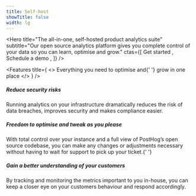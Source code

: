 ```yaml
---
title: Self-host
showTitle: false
width: lg
---
```



<Hero
    title="The all-in-one, self-hosted product analytics suite"
    subtitle="Our open source analytics platform gives you complete control of your data so you can learn, optimise and grow."
    ctas={[
        <CallToAction width="56" to="/signup">
            Get started
        </CallToAction>,
        <CallToAction width="56" type="outline" to="/book-a-demo">
            Schedule a demo
        </CallToAction>,
    ]}
/>

<Features
    title={
        <>
            Everything you need to <span className="text-blue">optimise</span> and{' '}
            <span className="text-blue">grow</span> in one place
        </>
    }
/>

<Customers />

<Section title="And for good reason" cols={3}>
    <div>
        <h5>
            <span className="text-yellow">Reduce</span> security risks
        </h5>
        <p>
            Running analytics on your infrastructure dramatically reduces the risk of data breaches, improves security
            and makes compliance easier.
        </p>
    </div>
    <div>
        <h5>
            <span className="text-yellow">Freedom to optimise</span> and tweak as you please
        </h5>
        <p>
            With total control over your instance and a full view of PostHog’s open source codebase, you can make any
            changes or adjustments necessary without having to wait for support to pick up your ticket.{' '}
        </p>
    </div>
    <div>
        <h5>
            <span className="text-yellow">Gain</span> a better understanding of your customers
        </h5>
        <p>
            By tracking and monitoring the metrics important to you in-house, you can keep a closer eye on your
            customers behaviour and respond accordingly.
        </p>
    </div>
</Section>
